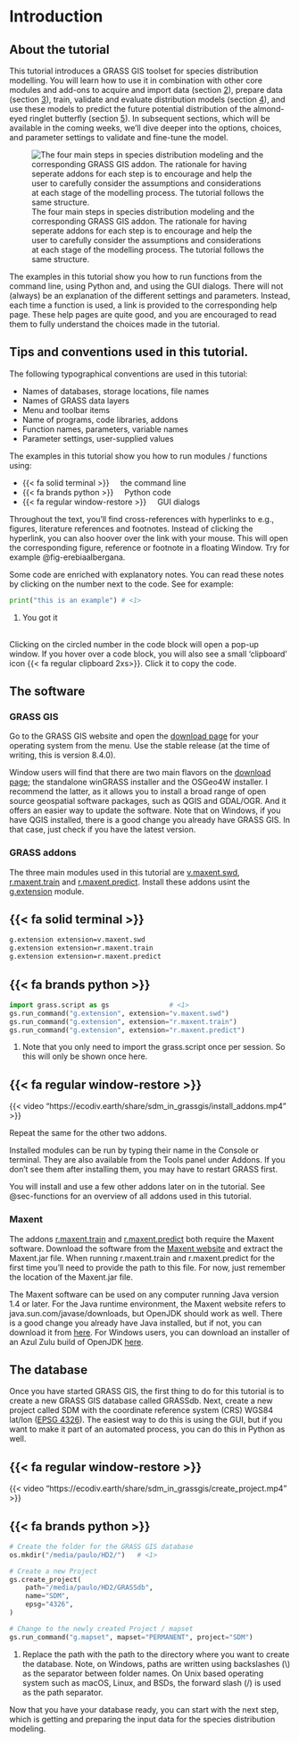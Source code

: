 # Introduction {#sec-introduction}

## About the tutorial

This tutorial introduces a GRASS GIS toolset for species distribution modelling. You will learn how to use it in combination with other core modules and add-ons to acquire and import data (section [2](#sec-data)), prepare data (section [3](#sec-dataprep)), train, validate and evaluate distribution models (section [4](#sec-modeltraining)), and use these models to predict the future potential distribution of the almond-eyed ringlet butterfly (section [5](#sec-modelprediction)). In subsequent sections, which will be available in the coming weeks, we’ll dive deeper into the options, choices, and parameter settings to validate and fine-tune the model.

![The four main steps in species distribution modeling and the corresponding GRASS GIS addon. The rationale for having seperate addons for each step is to encourage and help the user to carefully consider the assumptions and considerations at each stage of the modelling process. The tutorial follows the same structure.](images/modelling_workflow.png){#fig-modelling_workflow fig-align="left"}

The examples in this tutorial show you how to run functions from the command line, using Python and, and using the GUI dialogs. There will not (always) be an explanation of the different settings and parameters. Instead, each time a function is used, a link is provided to the corresponding help page. These help pages are quite good, and you are encouraged to read them to fully understand the choices made in the tutorial.

::: {.callout-tip collapse="true"}
## Tips and conventions used in this tutorial.

The following typographical conventions are used in this tutorial:

-   [Names of databases, storage locations, file names]{.style-db}
-   [Names of GRASS data layers]{.style-data}
-   [Menu and toolbar items]{.style-menu}
-   [Name of programs, code libraries, addons]{.style-apps}
-   [Function names, parameters, variable names]{.style-function}
-   [Parameter settings, user-supplied values]{.style-parameter}

The examples in this tutorial show you how to run modules / functions using:

-   [{{< fa solid terminal >}}]{.paneltabcolor}     the command line
-   [{{< fa brands python >}}]{.paneltabcolor}     Python code
-   [{{< fa regular window-restore >}}]{.paneltabcolor}     GUI dialogs

Throughout the text, you'll find cross-references with hyperlinks to e.g., figures, literature references and footnotes. Instead of clicking the hyperlink, you can also hoover over the link with your mouse. This will open the corresponding figure, reference or footnote in a floating Window. Try for example @fig-erebiaalbergana.

Some code are enriched with explanatory notes. You can read these notes by clicking on the number next to the code. See for example:

``` python
print("this is an example") # <1>
```

1.  You got it

<br>Clicking on the circled number in the code block will open a pop-up window. If you hover over a code block, you will also see a small 'clipboard' icon {{< fa regular clipboard 2xs>}}. Click it to copy the code.
:::

## The software

### GRASS GIS

Go to the GRASS GIS website and open the [download page](https://grass.osgeo.org/download/) for your operating system from the menu. Use the stable release (at the time of writing, this is version 8.4.0).

Window users will find that there are two main flavors on the [download page](https://grass.osgeo.org/download/windows/); the standalone winGRASS installer and the OSGeo4W installer. I recommend the latter, as it allows you to install a broad range of open source geospatial software packages, such as QGIS and GDAL/OGR. And it offers an easier way to update the software. Note that on Windows, if you have QGIS installed, there is a good change you already have GRASS GIS. In that case, just check if you have the latest version.

### GRASS addons

The three main modules used in this tutorial are [v.maxent.swd](https://grass.osgeo.org/grass-stable/manuals/addons/v.maxent.swd.html), [r.maxent.train](https://grass.osgeo.org/grass-stable/manuals/addons/r.maxent.train.html) and [r.maxent.predict](https://grass.osgeo.org/grass-stable/manuals/addons/r.maxent.predict.html). Install these addons usint the [g.extension](https://grass.osgeo.org/grass-stable/manuals/g.extension.html) module.

::: {#exm-Cb1zDqdZuC .hiddendiv}
:::

::: {.panel-tabset group="interface"}
## {{< fa solid terminal >}}

``` bash
g.extension extension=v.maxent.swd
g.extension extension=r.maxent.train
g.extension extension=r.maxent.predict
```

## {{< fa brands python >}}

``` python
import grass.script as gs               # <1>
gs.run_command("g.extension", extension="v.maxent.swd")
gs.run_command("g.extension", extension="r.maxent.train")
gs.run_command("g.extension", extension="r.maxent.predict")
```

1.  Note that you only need to import the [grass.script]{.style-function} once per session. So this will only be shown once here.

## {{< fa regular window-restore >}}

{{< video "https://ecodiv.earth/share/sdm_in_grassgis/install_addons.mp4" >}}

Repeat the same for the other two addons.
:::

Installed modules can be run by typing their name in the Console or terminal. They are also available from the [Tools]{.style-menu} panel under [Addons]{.style-menu}. If you don't see them after installing them, you may have to restart GRASS first.

You will install and use a few other addons later on in the tutorial. See @sec-functions for an overview of all addons used in this tutorial.

### Maxent {#sec-maxentsoftware}

The addons [r.maxent.train](https://grass.osgeo.org/grass-stable/manuals/addons/r.maxent.train.html) and [r.maxent.predict](https://grass.osgeo.org/grass-stable/manuals/addons/r.maxent.predict.html) both require the [Maxent]{.style-apps} software. Download the software from the [Maxent website](https://biodiversityinformatics.amnh.org/open_source/maxent/) and extract the [Maxent.jar]{.style-apps} file. When running [r.maxent.train]{.style-function} and [r.maxent.predict]{.style-function} for the first time you'll need to provide the path to this file. For now, just remember the location of the [Maxent.jar]{.style-apps} file.

The Maxent software can be used on any computer running Java version 1.4 or later. For the Java runtime environment, the Maxent website refers to java.sun.com/javase/downloads, but OpenJDK should work as well. There is a good change you already have Java installed, but if not, you can download it from [here](https://openjdk.org/). For Windows users, you can download an installer of an Azul Zulu build of OpenJDK [here](https://www.azul.com/downloads/#zulu).

## The database {#sec-creatingadatabase}

Once you have started GRASS GIS, the first thing to do for this tutorial is to create a new GRASS GIS database called [GRASSdb]{.style-db}. Next, create a new project called [SDM]{.style-db} with the coordinate reference system (CRS) [WGS84 lat/lon]{.style-parameter} ([EPSG 4326](https://epsg.io/4326)). The easiest way to do this is using the GUI, but if you want to make it part of an automated process, you can do this in Python as well.

::: {#exm-2vSeGTk3HW .hiddendiv}
:::

::: panel-tabset
## {{< fa regular window-restore >}}

{{< video "https://ecodiv.earth/share/sdm_in_grassgis/create_project.mp4" >}}

## {{< fa brands python >}}

``` python
# Create the folder for the GRASS GIS database
os.mkdir("/media/paulo/HD2/")   # <1>

# Create a new Project
gs.create_project(
    path="/media/paulo/HD2/GRASSdb",
    name="SDM",
    epsg="4326",
)

# Change to the newly created Project / mapset
gs.run_command("g.mapset", mapset="PERMANENT", project="SDM")
```

1.  Replace the path with the path to the directory where you want to create the database. Note, on Windows, paths are written using backslashes (\\) as the separator between folder names. On Unix based operating system such as macOS, Linux, and BSDs, the forward slash (/) is used as the path separator.
:::

Now that you have your database ready, you can start with the next step, which is getting and preparing the input data for the species distribution modeling.
